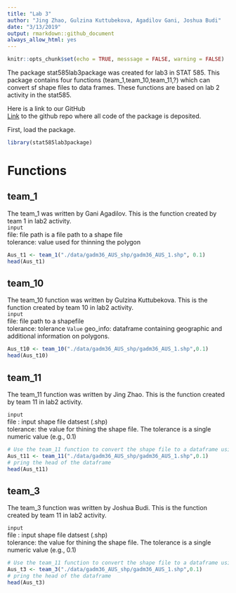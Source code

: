 ```yaml
---
title: "Lab 3"
author: "Jing Zhao, Gulzina Kuttubekova, Agadilov Gani, Joshua Budi"
date: "3/13/2019"
output: rmarkdown::github_document
always_allow_html: yes
---
```


```r
knitr::opts_chunk$set(echo = TRUE, messsage = FALSE, warning = FALSE)
```

The package stat585lab3package was created for lab3 in STAT 585. This package contains four functions (team_1,team_10,team_11,?) which can convert sf shape files to data frames. These functions are based on lab 2 activity in the stat585. 

Here is a link to our GitHub \
[Link](https://github.com/kgulzina/stat585lab3package) to the github repo where all code of the package is deposited.


First, load the package.
```r
library(stat585lab3package)
```


# Functions
## team_1
The team_1 was written by Gani Agadilov. This is the function created by team 1 in lab2 activity.\
``input``\
file: file path is a file path to a shape file\
tolerance: value used for thinning the polygon
```r
Aus_t1 <- team_1("./data/gadm36_AUS_shp/gadm36_AUS_1.shp", 0.1)
head(Aus_t1)
```

## team_10
The team_10 function was written by Gulzina Kuttubekova. This is the function created by team 10 in lab2 activity.\
``input``\
file: file path to a shapefile\
tolerance: tolerance
`Value`
geo_info: dataframe containing geographic and additional information on polygons.
```r
Aus_t10 <- team_10("./data/gadm36_AUS_shp/gadm36_AUS_1.shp",0.1)
head(Aus_t10)
```

## team_11

The team_11 function was written by Jing Zhao. This is the function created by team 11 in lab2 activity.\

``input``\
 file : input shape file datsest (.shp)\
 tolerance:  the value for thining the shape file. The tolerance is a single numeric value (e.g., 0.1)

```r
# Use the team_11 function to convert the shape file to a dataframe using example data
Aus_t11 <- team_11("./data/gadm36_AUS_shp/gadm36_AUS_1.shp",0.1)
# pring the head of the dataframe
head(Aus_t11)
```

## team_3

The team_3 function was written by Joshua Budi. This is the function created by team 11 in lab2 activity.\

``input``\
 file : input shape file datsest (.shp)\
 tolerance:  the value for thining the shape file. The tolerance is a single numeric value (e.g., 0.1)

```r
# Use the team_11 function to convert the shape file to a dataframe using example data
Aus_t3 <- team_3("./data/gadm36_AUS_shp/gadm36_AUS_1.shp",0.1)
# pring the head of the dataframe
head(Aus_t3)
```







